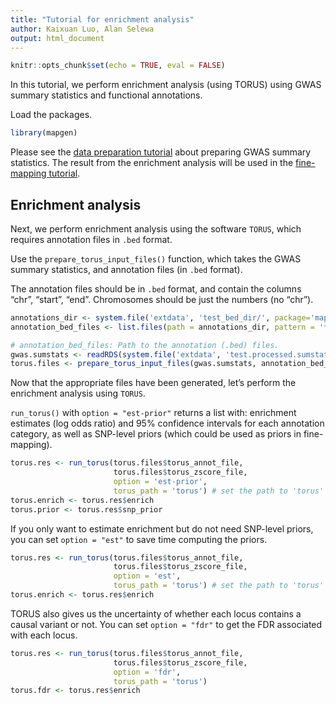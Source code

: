 ```yaml
---
title: "Tutorial for enrichment analysis"
author: Kaixuan Luo, Alan Selewa
output: html_document
---
```


```r
knitr::opts_chunk$set(echo = TRUE, eval = FALSE)
```

In this tutorial, we perform enrichment analysis (using TORUS) using GWAS 
summary statistics and functional annotations.

Load the packages. 
```r
library(mapgen)
```

Please see the [data preparation tutorial][data-preparation-tutorial] about 
preparing GWAS summary statistics. The result from the enrichment analysis 
will be used in the [fine-mapping tutorial][finemapping-tutorial].

## Enrichment analysis

Next, we perform enrichment analysis using the software `TORUS`, 
which requires annotation files in `.bed` format. 

Use the `prepare_torus_input_files()` function, which takes the GWAS summary 
statistics, and annotation files (in `.bed` format). 

The annotation files should be in `.bed` format, and 
contain the columns "chr", "start", "end". 
Chromosomes should be just the numbers (no "chr"). 

```r
annotations_dir <- system.file('extdata', 'test_bed_dir/', package='mapgen')
annotation_bed_files <- list.files(path = annotations_dir, pattern = '*.bed', full.names = TRUE)

# annotation_bed_files: Path to the annotation (.bed) files.
gwas.sumstats <- readRDS(system.file('extdata', 'test.processed.sumstats.rds', package='mapgen'))
torus.files <- prepare_torus_input_files(gwas.sumstats, annotation_bed_files, torus_input_dir = './torus_input')
```

Now that the appropriate files have been generated, 
let's perform the enrichment analysis using `TORUS`. 

`run_torus()` with `option = "est-prior"` returns a list with: 
enrichment estimates (log odds ratio) and 95% confidence intervals for each annotation category, 
as well as SNP-level priors (which could be used as priors in fine-mapping).

```r
torus.res <- run_torus(torus.files$torus_annot_file, 
                       torus.files$torus_zscore_file,
                       option = 'est-prior',
                       torus_path = 'torus') # set the path to 'torus' executable.
torus.enrich <- torus.res$enrich
torus.prior <- torus.res$snp_prior
```

If you only want to estimate enrichment but do not need SNP-level priors, 
you can set `option = "est"` to save time computing the priors.

```r
torus.res <- run_torus(torus.files$torus_annot_file, 
                       torus.files$torus_zscore_file,
                       option = 'est',
                       torus_path = 'torus') # set the path to 'torus' executable.
torus.enrich <- torus.res$enrich
```

TORUS also gives us the uncertainty of whether each locus contains a causal variant or not. 
You can set `option = "fdr"` to get the FDR associated with each locus.
```r
torus.res <- run_torus(torus.files$torus_annot_file, 
                       torus.files$torus_zscore_file,
                       option = 'fdr',
                       torus_path = 'torus')
torus.fdr <- torus.res$enrich
```

[data-preparation-tutorial]: https://xinhe-lab.github.io/mapgen/articles/data_preparation_tutorial.html
[finemapping-tutorial]: https://xinhe-lab.github.io/mapgen/articles/enrichment_finemapping_tutorial.html
